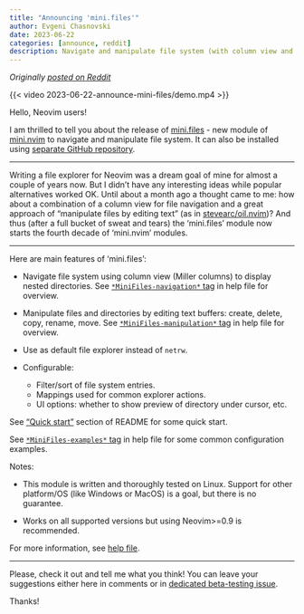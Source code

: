 ```yaml
---
title: "Announcing 'mini.files'"
author: Evgeni Chasnovski
date: 2023-06-22
categories: [announce, reddit]
description: Navigate and manipulate file system (with column view and editing text)
---
```


*Originally [posted on Reddit](https://www.reddit.com/r/neovim/comments/14g36rs/minifiles_navigate_and_manipulate_file_system/)*

{{< video 2023-06-22-announce-mini-files/demo.mp4 >}}

Hello, Neovim users!

I am thrilled to tell you about the release of [mini.files](https://github.com/nvim-mini/mini.nvim/blob/main/readmes/mini-files.md) - new module of [mini.nvim](https://github.com/nvim-mini/mini.nvim) to navigate and manipulate file system. It can also be installed using [separate GitHub repository](https://github.com/nvim-mini/mini.files).

------

Writing a file explorer for Neovim was a dream goal of mine for almost a couple of years now. But I didn't have any interesting ideas while popular alternatives worked OK. Until about a month ago a thought came to me: how about a combination of a column view for file navigation and a great approach of "manipulate files by editing text" (as in [stevearc/oil.nvim](https://github.com/stevearc/oil.nvim))? And thus (after a full bucket of sweat and tears) the 'mini.files' module now starts the fourth decade of 'mini.nvim' modules.

------

Here are main features of 'mini.files':

- Navigate file system using column view (Miller columns) to display nested directories. See [`*MiniFiles-navigation*` tag](https://github.com/nvim-mini/mini.nvim/blob/4b0881b9fa22ddce26ba30cdf3711226e89ba81f/doc/mini-files.txt#L98) in help file for overview.

- Manipulate files and directories by editing text buffers: create, delete, copy, rename, move. See [`*MiniFiles-manipulation*` tag](https://github.com/nvim-mini/mini.nvim/blob/4b0881b9fa22ddce26ba30cdf3711226e89ba81f/doc/mini-files.txt#L195) in help file for overview.

- Use as default file explorer instead of `netrw`.

- Configurable:
    - Filter/sort of file system entries.
    - Mappings used for common explorer actions.
    - UI options: whether to show preview of directory under cursor, etc.

See ["Quick start"](https://github.com/nvim-mini/mini.nvim/blob/main/readmes/mini-files.md#quick-start) section of README for some quick start.

See [`*MiniFiles-examples*` tag](https://github.com/nvim-mini/mini.nvim/blob/4b0881b9fa22ddce26ba30cdf3711226e89ba81f/doc/mini-files.txt#L315) in help file for some common configuration examples.

Notes:

- This module is written and thoroughly tested on Linux. Support for other platform/OS (like Windows or MacOS) is a goal, but there is no guarantee.

- Works on all supported versions but using Neovim>=0.9 is recommended.

For more information, see [help file](https://github.com/nvim-mini/mini.nvim/blob/main/doc/mini-files.txt).

------

Please, check it out and tell me what you think! You can leave your suggestions either here in comments or in [dedicated beta-testing issue](https://github.com/nvim-mini/mini.nvim/issues/377).

Thanks!
